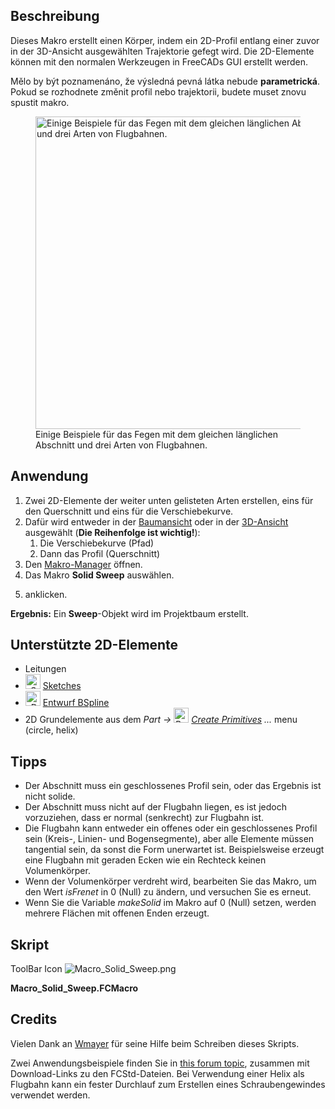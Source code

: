 <languages/>
{{Macro/de
|Name=Solid Sweep
|Translate=Solid Sweep
|Icon=Macro_Solid_Sweep.png
|Description=Erzeugt einen Körper, indem ein Profil von einer Flugbahn gefegt wird.
|Author=Normandc
|Version=1.0
|Date=2011-12-03
|FCVersion=All
|Download=[https://www.freecadweb.org/wiki/images/6/6d/Macro_Solid_Sweep.png ToolBar Icon]
}}

==Beschreibung==
Dieses Makro erstellt einen Körper, indem ein 2D-Profil entlang einer zuvor in der 3D-Ansicht ausgewählten Trajektorie gefegt wird. Die 2D-Elemente können mit den normalen Werkzeugen in FreeCADs GUI erstellt werden.

Mělo by být poznamenáno, že výsledná pevná látka nebude '''parametrická'''. Pokud se rozhodnete změnit profil nebo trajektorii, budete muset znovu spustit makro.

[[File:Solid_sweep.png‎|500px|Einige Beispiele für das Fegen mit dem gleichen länglichen Abschnitt und drei Arten von Flugbahnen.]]

== Anwendung ==
# Zwei 2D-Elemente der weiter unten gelisteten Arten erstellen, eins für den Querschnitt und eins für die Verschiebekurve.
# Dafür wird entweder in der [[Tree view/de|Baumansicht]] oder in der [[3D view/de|3D-Ansicht]] ausgewählt ('''Die Reihenfolge ist wichtig!'''):
## Die Verschiebekurve (Pfad)
## Dann das Profil (Querschnitt)
# Den [[Macros/de|Makro-Manager]] öffnen.
# Das Makro '''Solid Sweep''' auswählen.
# {{Button|Ausführen}} anklicken.
'''Ergebnis:''' Ein '''Sweep'''-Objekt wird im Projektbaum erstellt.

==Unterstützte 2D-Elemente==
* Leitungen
* [[Image: Sketcher_NewSketch.svg|24px]] [[Sketcher Workbench/de|Sketches]]
* [[Image: Draft_BSpline.svg|24px]] [[Draft BSpline/de|Entwurf BSpline]]
* 2D Grundelemente aus dem ''Part → [[Image:Part_Primitives.svg|24px]] [[Part_Primitives/de|Create Primitives]] ...'' menu (circle, helix)

==Tipps==
* Der Abschnitt muss ein geschlossenes Profil sein, oder das Ergebnis ist nicht solide.
* Der Abschnitt muss nicht auf der Flugbahn liegen, es ist jedoch vorzuziehen, dass er normal (senkrecht) zur Flugbahn ist.
* Die Flugbahn kann entweder ein offenes oder ein geschlossenes Profil sein (Kreis-, Linien- und Bogensegmente), aber alle Elemente müssen tangential sein, da sonst die Form unerwartet ist. Beispielsweise erzeugt eine Flugbahn mit geraden Ecken wie ein Rechteck keinen Volumenkörper.
* Wenn der Volumenkörper verdreht wird, bearbeiten Sie das Makro, um den Wert '' isFrenet '' in 0 (Null) zu ändern, und versuchen Sie es erneut.
* Wenn Sie die Variable '' makeSolid '' im Makro auf 0 (Null) setzen, werden mehrere Flächen mit offenen Enden erzeugt.

<span id="Script"></span>
==Skript==

ToolBar Icon [[Image:Macro_Solid_Sweep.png]]

'''Macro_Solid_Sweep.FCMacro'''

{{MacroCode|code=
import Part, FreeCAD, math, PartGui, FreeCADGui
from FreeCAD import Base

# get the selected objects, with first selection for the trajectory and second for the section
s = FreeCADGui.Selection.getSelection()
try:
     shape1=s[0].Shape
     shape2=s[1].Shape
except:
     print "Wrong selection"

traj = Part.Wire([shape1])
section = Part.Wire([shape2])

# create Part objec in the current document
myObject=App.ActiveDocument.addObject("Part::Feature","Sweep")

# variable makeSolid = 1 to create solid, 0 to create surfaces
makeSolid = True #1
isFrenet = True #1

# create a 3D shape and assigh it to the current document
Sweep = Part.Wire(traj).makePipeShell([section],makeSolid,isFrenet)
myObject.Shape = Sweep

}}


==Credits==
Vielen Dank an [[User: Wmayer|Wmayer]] für seine Hilfe beim Schreiben dieses Skripts.

Zwei Anwendungsbeispiele finden Sie in [http://forum.freecadweb.org/viewtopic.php?f=8&t=1222&start=50#p11120 this forum topic], zusammen mit Download-Links zu den FCStd-Dateien. Bei Verwendung einer Helix als Flugbahn kann ein fester Durchlauf zum Erstellen eines Schraubengewindes verwendet werden.